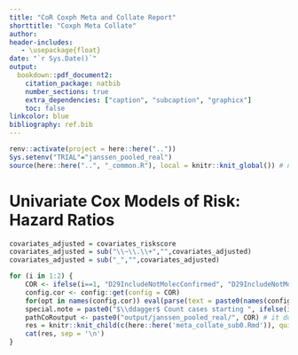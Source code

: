 ```yaml
---
title: "CoR Coxph Meta and Collate Report"
shorttitle: "Coxph Meta Collate"
author:
header-includes:
   - \usepackage{float}
date: "`r Sys.Date()`"
output:
  bookdown::pdf_document2:
    citation_package: natbib
    number_sections: true
    extra_dependencies: ["caption", "subcaption", "graphicx"]
    toc: false
linkcolor: blue
bibliography: ref.bib
---
```


```r
renv::activate(project = here::here(".."))    
Sys.setenv("TRIAL"="janssen_pooled_real")
source(here::here("..", "_common.R"), local = knitr::knit_global()) # needed for collate coxph tables
```


\counterwithin{table}{section}
\counterwithin{figure}{section}

\clearpage




# Univariate Cox Models of Risk: Hazard Ratios

```r

covariates_adjusted = covariates_riskscore
covariates_adjusted = sub("\\~\\.\\+","",covariates_adjusted)
covariates_adjusted = sub("_","",covariates_adjusted)

for (i in 1:2) {
    COR <- ifelse(i==1, "D29IncludeNotMolecConfirmed", "D29IncludeNotMolecConfirmedstart1")
    config.cor <- config::get(config = COR)
    for(opt in names(config.cor)) eval(parse(text = paste0(names(config.cor[opt])," <- config.cor[[opt]]")))
    special.note = paste0("$\\ddagger$ Count cases starting ", ifelse(i==1,7,1), " days post Day 29.")
    pathCoRoutput <- paste0("output/janssen_pooled_real/", COR) # it does not matter which TRIAL we use here
    res = knitr::knit_child(c(here::here('meta_collate_sub0.Rmd')), quiet = TRUE)
    cat(res, sep = '\n')
}
  


```

